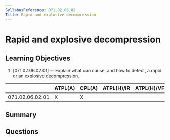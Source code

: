 ```yaml
---
SyllabusReference: 071.02.06.02
Title: Rapid and explosive decompression
---
```


# Rapid and explosive decompression

## Learning Objectives

1. [071.02.06.02.01] -- Explain what can cause, and how to detect, a rapid or an
   explosive decompression.

|                 | ATPL(A) | CPL(A) | ATPL(H)/IR | ATPL(H)/VFR | CPL(H) | IR  | CBIR(A) |
| --------------- | ------- | ------ | ---------- | ----------- | ------ | --- | ------- |
| 071.02.06.02.01 | X       | X      |            |             |        |     |         |

## Summary

## Questions
